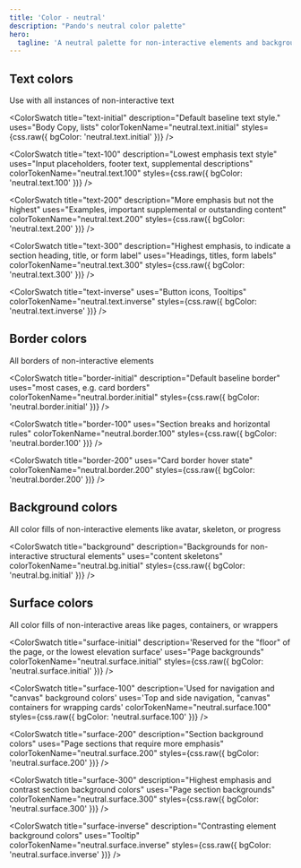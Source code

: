 ```yaml
---
title: 'Color - neutral'
description: "Pando's neutral color palette"
hero:
  tagline: 'A neutral palette for non-interactive elements and backgrounds.'
---
```




## Text colors

Use with all instances of non-interactive text

<ColorSwatch
  title="text-initial"
  description="Default baseline text style."
  uses="Body Copy, lists"
  colorTokenName="neutral.text.initial"
  styles={css.raw({ bgColor: 'neutral.text.initial' })}
/>

<ColorSwatch
  title="text-100"
  description="Lowest emphasis text style"
  uses="Input placeholders, footer text, supplemental descriptions"
  colorTokenName="neutral.text.100"
  styles={css.raw({ bgColor: 'neutral.text.100' })}
/>

<ColorSwatch
  title="text-200"
  description="More emphasis but not the highest"
  uses="Examples, important supplemental or outstanding content"
  colorTokenName="neutral.text.200"
  styles={css.raw({ bgColor: 'neutral.text.200' })}
/>

<ColorSwatch
  title="text-300"
  description="Highest emphasis, to indicate a section heading, title, or form label"
  uses="Headings, titles, form labels"
  colorTokenName="neutral.text.300"
  styles={css.raw({ bgColor: 'neutral.text.300' })}
/>

<ColorSwatch
  title="text-inverse"
  uses="Button icons, Tooltips"
  colorTokenName="neutral.text.inverse"
  styles={css.raw({ bgColor: 'neutral.text.inverse' })}
/>

## Border colors

All borders of non-interactive elements

<ColorSwatch
  title="border-initial"
  description="Default baseline border"
  uses="most cases, e.g. card borders"
  colorTokenName="neutral.border.initial"
  styles={css.raw({ bgColor: 'neutral.border.initial' })}
/>

<ColorSwatch
  title="border-100"
  uses="Section breaks and horizontal rules"
  colorTokenName="neutral.border.100"
  styles={css.raw({ bgColor: 'neutral.border.100' })}
/>

<ColorSwatch
  title="border-200"
  uses="Card border hover state"
  colorTokenName="neutral.border.200"
  styles={css.raw({ bgColor: 'neutral.border.200' })}
/>

## Background colors

All color fills of non-interactive elements like avatar, skeleton, or progress

<ColorSwatch
  title="background"
  description="Backgrounds for non-interactive structural elements"
  uses="content skeletons"
  colorTokenName="neutral.bg.initial"
  styles={css.raw({ bgColor: 'neutral.bg.initial' })}
/>

## Surface colors

All color fills of non-interactive areas like pages, containers, or wrappers

<ColorSwatch
  title="surface-initial"
  description='Reserved for the "floor" of the page, or the lowest elevation surface'
  uses="Page backgrounds"
  colorTokenName="neutral.surface.initial"
  styles={css.raw({ bgColor: 'neutral.surface.initial' })}
/>

<ColorSwatch
  title="surface-100"
  description='Used for navigation and "canvas" background colors'
  uses='Top and side navigation, "canvas" containers for wrapping cards'
  colorTokenName="neutral.surface.100"
  styles={css.raw({ bgColor: 'neutral.surface.100' })}
/>

<ColorSwatch
  title="surface-200"
  description="Section background colors"
  uses="Page sections that require more emphasis"
  colorTokenName="neutral.surface.200"
  styles={css.raw({ bgColor: 'neutral.surface.200' })}
/>

<ColorSwatch
  title="surface-300"
  description="Highest emphasis and contrast section background colors"
  uses="Page section backgrounds"
  colorTokenName="neutral.surface.300"
  styles={css.raw({ bgColor: 'neutral.surface.300' })}
/>

<ColorSwatch
  title="surface-inverse"
  description="Contrasting element background colors"
  uses="Tooltip"
  colorTokenName="neutral.surface.inverse"
  styles={css.raw({ bgColor: 'neutral.surface.inverse' })}
/>
